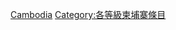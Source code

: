 {{Emptycat}}
{{Articles by Quality|project=東南亞|task_force=yes|parent=東南亞|tf_link=柬埔寨任務組|topic=柬埔寨|format=toc}}

[[Category:初级东南亚条目|Cambodia]]
[[Category:各等級柬埔寨條目‎|Category:各等級柬埔寨條目‎]]